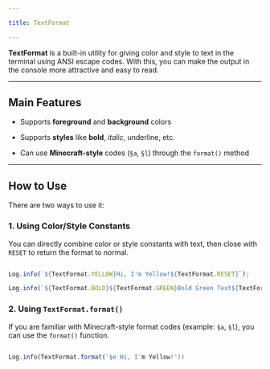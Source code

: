 ```yaml
---

title: TextFormat

---
```


**TextFormat** is a built-in utility for giving color and style to text in the terminal using ANSI escape codes. With this, you can make the output in the console more attractive and easy to read.

---

## Main Features

- Supports **foreground** and **background** colors

- Supports **styles** like **bold**, *italic*, underline, etc.

- Can use **Minecraft-style** codes (`§a`, `§l`) through the `format()` method

---

## How to Use

There are two ways to use it:

### 1. Using Color/Style Constants

You can directly combine color or style constants with text, then close with `RESET` to return the format to normal.

```ts

Log.info(`${TextFormat.YELLOW}Hi, I'm Yellow!${TextFormat.RESET}`);

Log.info(`${TextFormat.BOLD}${TextFormat.GREEN}Bold Green Text${TextFormat.RESET}`);

```

### 2. Using `TextFormat.format()`

If you are familiar with Minecraft-style format codes (example: `§a`, `§l`), you can use the `format()` function.

```ts

Log.info(TextFormat.format('§e Hi, I'm Yellow!'))

```